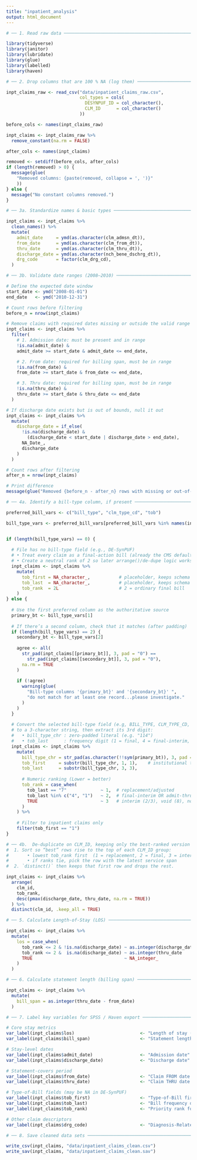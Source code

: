 ```yaml
---
title: "inpatient_analysis"
output: html_document
---
```


```r

# ── 1. Read raw data ─────────────────────────────────────────────────────────

library(tidyverse)
library(janitor)
library(lubridate)
library(glue)
library(labelled)
library(haven)

```

```r

# ── 2. Drop columns that are 100 % NA (log them) ────────────────────────────

inpt_claims_raw <- read_csv("data/inpatient_claims_raw.csv",
                            col_types = cols(
                              DESYNPUF_ID = col_character(),
                              CLM_ID      = col_character()
                            ))

before_cols <- names(inpt_claims_raw)

inpt_claims <- inpt_claims_raw %>%
  remove_constant(na.rm = FALSE)

after_cols <- names(inpt_claims)

removed <- setdiff(before_cols, after_cols)
if (length(removed) > 0) {
  message(glue(
    "Removed columns: {paste(removed, collapse = ', ')}"
    ))
} else {
  message("No constant columns removed.")
}

```
 
```r

# ── 3a. Standardize names & basic types ──────────────────────────────────────

inpt_claims <- inpt_claims %>%
  clean_names() %>%
  mutate(
    admit_date     = ymd(as.character(clm_admsn_dt)),
    from_date      = ymd(as.character(clm_from_dt)),
    thru_date      = ymd(as.character(clm_thru_dt)),
    discharge_date = ymd(as.character(nch_bene_dschrg_dt)),
    drg_code       = factor(clm_drg_cd),
  )

```

```r

# ── 3b. Validate date ranges (2008–2010) ─────────────────────────────────────

# Define the expected date window
start_date <- ymd("2008-01-01")
end_date   <- ymd("2010-12-31")

# Count rows before filtering
before_n = nrow(inpt_claims)

# Remove claims with required dates missing or outside the valid range
inpt_claims <- inpt_claims %>%
  filter(
    # 1. Admission date: must be present and in range
    !is.na(admit_date) &
    admit_date >= start_date & admit_date <= end_date,

    # 2. From date: required for billing span, must be in range
    !is.na(from_date) &
    from_date >= start_date & from_date <= end_date,

    # 3. Thru date: required for billing span, must be in range
    !is.na(thru_date) &
    thru_date >= start_date & thru_date <= end_date
  )

# If discharge date exists but is out of bounds, null it out
inpt_claims <- inpt_claims %>%
  mutate(
    discharge_date = if_else(
      !is.na(discharge_date) &
        (discharge_date < start_date | discharge_date > end_date),
      NA_Date_,
      discharge_date
    )
  )

# Count rows after filtering
after_n = nrow(inpt_claims)

# Print difference
message(glue("Removed {before_n - after_n} rows with missing or out-of-range required dates."))

```

```r

# ── 4a. Identify a bill-type column, if present ──────────────────────────────

preferred_bill_vars <- c("bill_type", "clm_type_cd", "tob")

bill_type_vars <- preferred_bill_vars[preferred_bill_vars %in% names(inpt_claims)]


if (length(bill_type_vars) == 0) {
  
  # File has no bill-type field (e.g., DE-SynPUF)
  # • Treat every claim as a final-action bill (already the CMS default).
  # • Create a neutral rank of 2 so later arrange()/de-dupe logic works.
  inpt_claims <- inpt_claims %>%
    mutate(
      tob_first = NA_character_,           # placeholder, keeps schema consistent
      tob_last  = NA_character_,           # placeholder, keeps schema consistent
      tob_rank  = 2L                       # 2 = ordinary final bill
    )
} else {
  
  # Use the first preferred column as the authoritative source
  primary_bt <- bill_type_vars[1]
  
  # If there’s a second column, check that it matches (after padding)
  if (length(bill_type_vars) == 2) {
    secondary_bt <- bill_type_vars[2]
    
    agree <- all(
      str_pad(inpt_claims[[primary_bt]], 3, pad = "0") ==
        str_pad(inpt_claims[[secondary_bt]], 3, pad = "0"),
      na.rm = TRUE
    )
    
    if (!agree) 
      warning(glue(
        "Bill-type columns '{primary_bt}' and '{secondary_bt}' ",
        "do not match for at least one record...please investigate."
      )
    )
  }
  
  # Convert the selected bill-type field (e.g, BILL_TYPE, CLM_TYPE_CD, TOB)
  # to a 3-character string, then extract its 3rd digit:
  #   • bill_type_chr : zero-padded literal (e.g. "114")
  #   • tob_last      : frequency digit (1 = final, 4 = final-interim, 7 = replacement)
  inpt_claims <- inpt_claims %>%
    mutate(
      bill_type_chr = str_pad(as.character(!!sym(primary_bt)), 3, pad = "0"),
      tob_first     = substr(bill_type_chr, 1, 1),    # institutional type (1 = inpatient)
      tob_last      = substr(bill_type_chr, 3, 3),
      
      # Numeric ranking (Lower = better)
      tob_rank = case_when(
        tob_last == "7"             ~ 1,  # replacement/adjusted
        tob_last %in% c("4", "1")   ~ 2,  # final-interim OR admit-thru-discharge final
        TRUE                        ~ 3   # interim (2/3), void (8), no-pay (0)
      )
    ) %>%
    
    # Filter to inpatient claims only
    filter(tob_first == "1")
}

```

```r

# ── 4b.  De-duplicate on CLM_ID, keeping only the best-ranked version ────────
#  1. Sort so “best” rows rise to the top of each CLM_ID group:
#       • lowest tob_rank first  (1 = replacement, 2 = final, 3 = interim/void)
#       • if ranks tie, pick the row with the latest service span
#  2. `distinct()` then keeps that first row and drops the rest.

inpt_claims <- inpt_claims %>% 
  arrange(
    clm_id,                                                           
    tob_rank,                                                         
    desc(pmax(discharge_date, thru_date, na.rm = TRUE))     
  ) %>% 
  distinct(clm_id, .keep_all = TRUE)

```

```r

# ── 5. Calculate Length-of-Stay (LOS) ───────────────────────────────────────

inpt_claims <- inpt_claims %>% 
  mutate(
    los = case_when(
      tob_rank <= 2 & !is.na(discharge_date) ~ as.integer(discharge_date - admit_date),
      tob_rank <= 2 &  is.na(discharge_date) ~ as.integer(thru_date      - admit_date),
      TRUE                                   ~ NA_integer_
    )
  )

```

```r

# ── 6. Calculate statement length (billing span) ────────────────────────────

inpt_claims <- inpt_claims %>%
  mutate(
    bill_span = as.integer(thru_date - from_date)
  )

```

```r

# ── 7. Label key variables for SPSS / Haven export ──────────────────────────

# Core stay metrics
var_label(inpt_claims$los)                         <- "Length of stay (days)"
var_label(inpt_claims$bill_span)                   <- "Statement length (days between FROM and THRU dates)"

# Stay-level dates
var_label(inpt_claims$admit_date)                  <- "Admission date"
var_label(inpt_claims$discharge_date)              <- "Discharge date"

# Statement-covers period
var_label(inpt_claims$from_date)                   <- "Claim FROM date (first service on this bill)"
var_label(inpt_claims$thru_date)                   <- "Claim THRU date (last service on this bill)"

# Type-of-Bill fields (may be NA in DE-SynPUF)
var_label(inpt_claims$tob_first)                   <- "Type-of-Bill first digit (1 = inpatient facility, others = excluded)"
var_label(inpt_claims$tob_last)                    <- "Bill frequency digit (1 = final, 4 = final-interim, 7 = replacement; NA in SynPUF)"
var_label(inpt_claims$tob_rank)                    <- "Priority rank for duplicate resolution (1 = replacement, 2 = final, 3 = interim/void)"

# Other claim descriptors
var_label(inpt_claims$drg_code)                    <- "Diagnosis-Related Group (DRG)"

```

```r

# ── 8. Save cleaned data sets ────────────────────────────────────────────────

write_csv(inpt_claims, "data/inpatient_claims_clean.csv")
write_sav(inpt_claims, "data/inpatient_claims_clean.sav")

```
